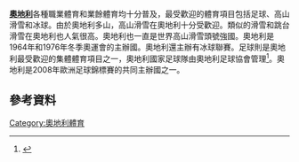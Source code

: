 '''[[奧地利|奧地利]]'''各種職業體育和業餘體育均十分普及，最受歡迎的體育項目包括足球、高山滑雪和冰球。由於奧地利多山，高山滑雪在奧地利十分受歡迎。類似的滑雪和跳台滑雪在奧地利也人氣很高。奧地利也一直是世界高山滑雪頭號強國。奧地利是1964年和1976年冬季奧運會的主辦國。奧地利還主辦有冰球聯賽。足球則是奧地利最受歡迎的集體體育項目之一，奧地利國家足球隊由奧地利足球協會管理<ref name="Football">{{cite web|url=http://www.oefb.at/|title=Österreichischer Fußballbund|year=2009|work=ÖFB|language=de|accessdate=2009-06-17|archive-date=2017-10-13|archive-url=https://web.archive.org/web/20171013051800/http://www.oefb.at/|dead-url=no}}</ref>。奧地利是2008年歐洲足球錦標賽的共同主辦國之一。

==參考資料==
<references/>

{{歐洲題目|體育}}

[[Category:奧地利體育|Category:奧地利體育]]